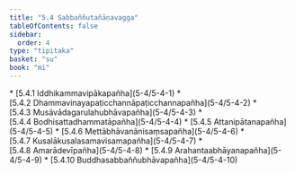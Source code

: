 ```yaml
---
title: "5.4 Sabbaññutañāṇavagga"
tableOfContents: false
sidebar:
  order: 4
type: "tipitaka"
basket: "su"
book: "mi"
---
```



<DynamicBreadcrumb />



<TableOfContents book="mi" section="5.4">
* [5.4.1 Iddhikammavipākapañha](5-4/5-4-1)
* [5.4.2 Dhammavinayapaṭicchannāpaṭicchannapañha](5-4/5-4-2)
* [5.4.3 Musāvādagarulahubhāvapañha](5-4/5-4-3)
* [5.4.4 Bodhisattadhammatāpañha](5-4/5-4-4)
* [5.4.5 Attanipātanapañha](5-4/5-4-5)
* [5.4.6 Mettābhāvanānisaṃsapañha](5-4/5-4-6)
* [5.4.7 Kusalākusalasamavisamapañha](5-4/5-4-7)
* [5.4.8 Amarādevīpañha](5-4/5-4-8)
* [5.4.9 Arahantaabhāyanapañha](5-4/5-4-9)
* [5.4.10 Buddhasabbaññubhāvapañha](5-4/5-4-10)
</TableOfContents>